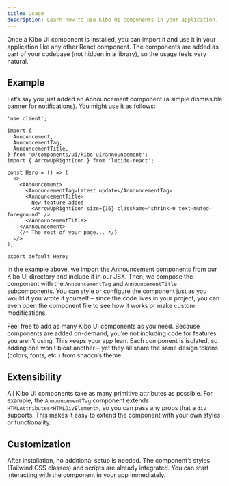 ```yaml
---
title: Usage
description: Learn how to use Kibo UI components in your application.
---
```


Once a Kibo UI component is installed, you can import it and use it in your application like any other React component. The components are added as part of your codebase (not hidden in a library), so the usage feels very natural.

## Example

Let’s say you just added an Announcement component (a simple dismissible banner for notifications). You might use it as follows:

```tsx title="Hero.tsx"
'use client';

import {
  Announcement,
  AnnouncementTag,
  AnnouncementTitle,
} from '@/components/ui/kibo-ui/announcement';
import { ArrowUpRightIcon } from 'lucide-react';

const Hero = () => (
  <>
    <Announcement>
      <AnnouncementTag>Latest update</AnnouncementTag>
      <AnnouncementTitle>
        New feature added
        <ArrowUpRightIcon size={16} className="shrink-0 text-muted-foreground" />
      </AnnouncementTitle>
    </Announcement>
    {/* The rest of your page... */}
  </>
);

export default Hero;
```

In the example above, we import the Announcement components from our Kibo UI directory and include it in our JSX. Then, we compose the component with the `AnnouncementTag` and `AnnouncementTitle` subcomponents. You can style or configure the component just as you would if you wrote it yourself – since the code lives in your project, you can even open the component file to see how it works or make custom modifications.

Feel free to add as many Kibo UI components as you need. Because components are added on-demand, you’re not including code for features you aren’t using. This keeps your app lean. Each component is isolated, so adding one won’t bloat another – yet they all share the same design tokens (colors, fonts, etc.) from shadcn’s theme.

## Extensibility

All Kibo UI components take as many primitive attributes as possible. For example, the `AnnouncementTag` component extends `HTMLAttributes<HTMLDivElement>`, so you can pass any props that a `div` supports. This makes it easy to extend the component with your own styles or functionality.

## Customization

After installation, no additional setup is needed. The component’s styles (Tailwind CSS classes) and scripts are already integrated. You can start interacting with the component in your app immediately.